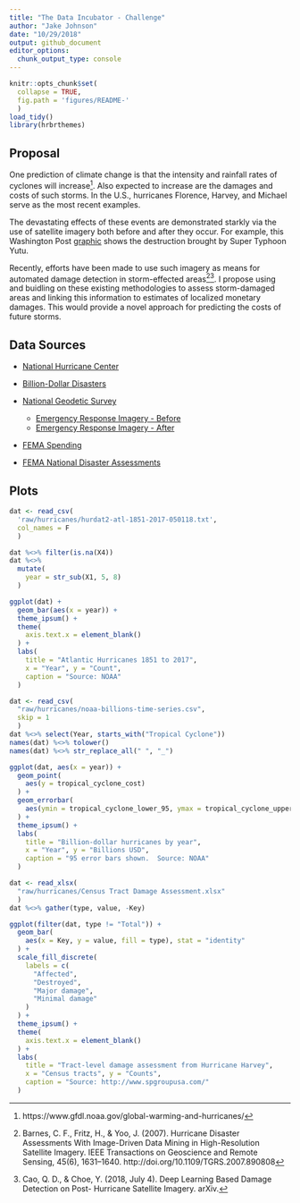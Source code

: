 ```yaml
---
title: "The Data Incubator - Challenge"
author: "Jake Johnson"
date: "10/29/2018"
output: github_document
editor_options: 
  chunk_output_type: console
---
```


```r
knitr::opts_chunk$set(
  collapse = TRUE,
  fig.path = 'figures/README-'
  )
load_tidy()
library(hrbrthemes)
```

## Proposal

One prediction of climate change is that the intensity and rainfall rates of cyclones will increase[^1].  Also expected to increase are the damages and costs of such storms.  In the U.S., hurricanes Florence, Harvey, and Michael serve as the most recent examples.

The devastating effects of these events are demonstrated starkly via the use of satellite imagery both before and after they occur.  For example, this Washington Post [graphic](https://www.washingtonpost.com/graphics/2018/world/amp-stories/before-and-after-images-of-typhoon-yutu-destruction/) shows the destruction brought by Super Typhoon Yutu.

Recently, efforts have been made to use such imagery as means for automated damage detection in storm-effected areas[^2][^3].  I propose using and buidling on these existing methodologies to assess storm-damaged areas and linking this information to estimates of localized monetary damages.  This would provide a novel approach for predicting the costs of future storms.

## Data Sources

- [National Hurricane Center](https://www.nhc.noaa.gov/data/hurdat/)

- [Billion-Dollar Disasters](https://www.ncdc.noaa.gov/billions/time-series)

- [National Geodetic Survey](https://www.ngs.noaa.gov/)
  + [Emergency Response Imagery - Before](https://geodesy.noaa.gov/storm_archive/coastal/viewer/index.html)
  + [Emergency Response Imagery - After](https://storms.ngs.noaa.gov/)
  
- [FEMA Spending](https://www.usaspending.gov/#/)

- [FEMA National Disaster Assessments](https://data.femadata.com/NationalDisasters/)

## Plots

```r
dat <- read_csv(
  'raw/hurricanes/hurdat2-atl-1851-2017-050118.txt',
  col_names = F
  )

dat %<>% filter(is.na(X4))
dat %<>%
  mutate(
    year = str_sub(X1, 5, 8)
  )

ggplot(dat) +
  geom_bar(aes(x = year)) +
  theme_ipsum() +
  theme(
    axis.text.x = element_blank()
  ) +
  labs(
    title = "Atlantic Hurricanes 1851 to 2017",
    x = "Year", y = "Count",
    caption = "Source: NOAA"
  )
```

```r
dat <- read_csv(
  "raw/hurricanes/noaa-billions-time-series.csv",
  skip = 1
  )
dat %<>% select(Year, starts_with("Tropical Cyclone"))
names(dat) %<>% tolower()
names(dat) %<>% str_replace_all(" ", "_")

ggplot(dat, aes(x = year)) +
  geom_point(
    aes(y = tropical_cyclone_cost)
  ) +
  geom_errorbar(
    aes(ymin = tropical_cyclone_lower_95, ymax = tropical_cyclone_upper_95)
  ) +
  theme_ipsum() +
  labs(
    title = "Billion-dollar hurricanes by year",
    x = "Year", y = "Billions USD",
    caption = "95 error bars shown.  Source: NOAA"
  )
```

```r
dat <- read_xlsx(
  "raw/hurricanes/Census Tract Damage Assessment.xlsx"
  )
dat %<>% gather(type, value, -Key)

ggplot(filter(dat, type != "Total")) +
  geom_bar(
    aes(x = Key, y = value, fill = type), stat = "identity"
  ) +
  scale_fill_discrete(
    labels = c(
      "Affected",
      "Destroyed",
      "Major damage",
      "Minimal damage"
    )
  ) +
  theme_ipsum() +
  theme(
    axis.text.x = element_blank()
  ) +
  labs(
    title = "Tract-level damage assessment from Hurricane Harvey",
    x = "Census tracts", y = "Counts",
    caption = "Source: http://www.spgroupusa.com/"
  )
```


[^1]:
https://www.gfdl.noaa.gov/global-warming-and-hurricanes/

[^2]:
Barnes, C. F., Fritz, H., & Yoo, J. (2007). Hurricane Disaster Assessments With Image-Driven Data Mining in High-Resolution Satellite Imagery. IEEE Transactions on Geoscience and Remote Sensing, 45(6), 1631–1640. http://doi.org/10.1109/TGRS.2007.890808

[^3]:
Cao, Q. D., & Choe, Y. (2018, July 4). Deep Learning Based Damage Detection on Post- Hurricane Satellite Imagery. arXiv.